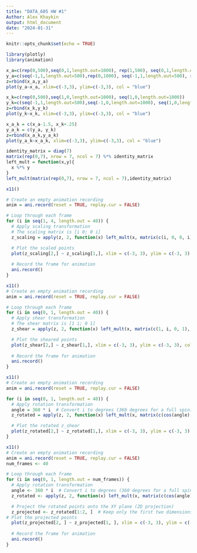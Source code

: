 ---
title: "DATA_605 HW #1"
Author: Alex Khaykin
output: html_document
date: "2024-01-31"
---

```{r setup, include=FALSE}
knitr::opts_chunk$set(echo = TRUE)
```

```{r}
library(plotly)
library(animation)
```




```{r}
x_a=c(rep(0,500),seq(0,1,length.out=1000), rep(1,500), seq(0,1,length.out=1000))
y_a=c(seq(-1,1,length.out=500),rep(0,1000), seq(-1,1,length.out=500), rep(1,1000))
z=rbind(x_a,y_a)
plot(y_a~x_a, xlim=c(-3,3), ylim=c(-3,3), col = "blue") 
```

 
```{r}
x_k=c(rep(0,500),seq(1,0,length.out=1000), seq(1,0,length.out=1000))
y_k=c(seq(-1,1,length.out=500),seq(-1,0,length.out=1000), seq(1,0,length.out=1000))
z=rbind(x_k,y_k)
plot(y_k~x_k, xlim=c(-3,3), ylim=c(-3,3), col = "blue")
```

```{r}
x_a_k = c(x_a-1.5, x_k+.25)
y_a_k = c(y_a, y_k)
z=rbind(x_a_k,y_a_k)
plot(y_a_k~x_a_k, xlim=c(-3,3), ylim=c(-3,3), col = "blue")
```


```{r}
identity_matrix = diag(7)
matrix(rep(0,7), nrow = 7, ncol = 7) %*% identity_matrix
left_mult = function(x,y){
  x %*% y
}
left_mult(matrix(rep(0,7), nrow = 7, ncol = 7),identity_matrix)

```



```{r}
x11()

# Create an empty animation recording
anim = ani.record(reset = TRUE, replay.cur = FALSE)

# Loop through each frame
for (i in seq(1, 4, length.out = 40)) {
  # Apply scaling transformation
  # The scaling matrix is [i 0; 0 i]
  z_scaling = apply(z, 2, function(x) left_mult(x, matrix(c(i, 0, 0, i), nrow = 2, ncol = 2)))

  # Plot the scaled points
  plot(z_scaling[2,] ~ z_scaling[1,], xlim = c(-3, 3), ylim = c(-3, 3), col = "blue", main = "Scaling Transformation")
  
  # Record the frame for animation
  ani.record()
}
```

```{r}
x11()
# Create an empty animation recording
anim = ani.record(reset = TRUE, replay.cur = FALSE)

# Loop through each frame
for (i in seq(0, 1, length.out = 40)) {
  # Apply shear transformation
  # The shear matrix is [1 i; 0 1]
  z_shear = apply(z, 2, function(x) left_mult(x, matrix(c(1, i, 0, 1), nrow = 2, ncol = 2)))

  # Plot the sheared points
  plot(z_shear[2,] ~ z_shear[1,], xlim = c(-3, 3), ylim = c(-3, 3), col = "blue", main = "Shear Transformation")
  
  # Record the frame for animation
  ani.record()
}
```



```{r}
x11()
# Create an empty animation recording
anim = ani.record(reset = TRUE, replay.cur = FALSE)

for (i in seq(0, 1, length.out = 40)) {
  # Apply rotation transformation
  angle = 360 * i  # Convert i to degrees (360 degrees for a full spin)
  z_rotated = apply(z, 2, function(x) left_mult(x, matrix(c(cos(angle), -sin(angle), sin(angle), cos(angle)), nrow = 2, ncol = 2)))

  # Plot the rotated z_shear
  plot(z_rotated[2,] ~ z_rotated[1,], xlim = c(-3, 3), ylim = c(-3, 3), col = "blue", main = "Rotation Spin")
}
```


```{r}
x11()
# Create an empty animation recording
anim = ani.record(reset = TRUE, replay.cur = FALSE)
num_frames <- 40

# Loop through each frame
for (i in seq(0, 1, length.out = num_frames)) {
  # Apply rotation transformation
  angle <- 360 * i  # Convert i to degrees (360 degrees for a full spin)
  z_rotated <- apply(z, 2, function(x) left_mult(x, matrix(c(cos(angle), -sin(angle), sin(angle), cos(angle)), nrow = 2, ncol = 2)))

  # Project the rotated points onto the XY plane (2D projection)
  z_projected <- z_rotated[1:2, ]  # Keep only the first two dimensions
# Plot the projected points
  plot(z_projected[2, ] ~ z_projected[1, ], xlim = c(-3, 3), ylim = c(-3, 3), col = "blue", main = "2D Projection")
  
  # Record the frame for animation
  ani.record()
}

```

